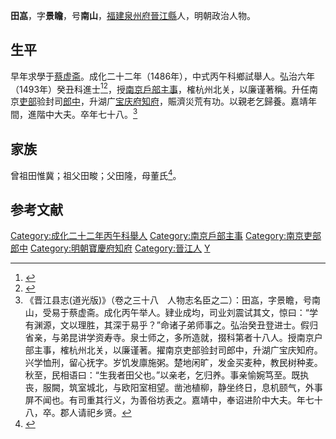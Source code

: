 {{明清人物信息框
| 姓名 = 田嵓
| 原名 =
| 圖片名稱= 
| 圖片大小 =
| 圖片說明 = 
| 最高職務 = 湖廣寶慶府知府
| 國家 = 大明 
| 爵位 =
| 籍貫 = 福建泉州府晉江縣
| 族裔 = 
| 字號 = 字景瞻，號南山
| 諡號 =
| 出生日期 = 生年不詳
| 出生地點 = <!---福建泉州府晉江縣--->
| 逝世日期 = 卒年不詳 
| 逝世地點 =
| 墓葬 =
| 配偶 = 
| 親屬 = 
| 出身 =
* 弘治六年癸丑科同進士出身
| 經歷 =
| 著作 =  
}}
'''田嵓'''，字'''景瞻'''，号'''南山'''，[[福建|福建]][[泉州府|泉州府]][[晉江縣|晉江縣]]人，明朝政治人物。

== 生平 ==
早年求學于[[蔡清|蔡虚斋]]。成化二十二年（1486年），中式丙午科鄉試舉人。弘治六年（1493年）癸丑科進士<ref>{{Cite book|title=《[[皇明贡举考|皇明贡举考]]》卷五|last=（明）[[张朝瑞|张朝瑞]]|first=|publisher=《续修四库全书》史部第828册|year=|isbn=|location=|pages=}}</ref><ref>{{Cite book|title=贡举志五种 上|last=鲁小俊，江俊伟著|first=|publisher=武汉：武汉大学出版社|year=2009|isbn=978-7-307-07043-1|location=|pages=}}</ref>，授[[南京|南京]][[戶部|戶部]][[主事|主事]]，榷杭州北关，以廉谨著稱。升任南京[[吏部|吏部]]验封司[[郎中|郎中]]，升湖广[[宝庆府|宝庆府]][[知府|知府]]，賑濟災荒有功。以親老乞歸養。嘉靖年間，進階中大夫。卒年七十八。<ref>《晋江县志(道光版)》（卷之三十八　人物志名臣之二）：田嵓，字景瞻，号南山，受易于蔡虚斋。成化丙午举人。肄业成均，司业刘震试其文，惊曰：“学有渊源，文以理胜，其深于易乎？”命诸子弟师事之。弘治癸丑登进士。假归省亲，与弟昆讲学资寿寺。泉士师之，多所造就，掇科第者十八人。授南京户部主事，榷杭州北关，以廉谨著。擢南京吏部验封司郎中，升湖广宝庆知府。兴学恤刑，留心抚字。岁饥发廪施粥。楚地闲旷，发金买麦种，教民树种麦。秋至，民相语曰：“生我者田父也。”以亲老，乞归养。事亲愉婉笃至。既执丧，服闕，筑室城北，与欧阳室相望。凿池植柳，静坐终日，息机颐气，外事屏不闻也。有司重其行义，为善俗坊表之。嘉靖中，奉诏进阶中大夫。年七十八，卒。郡人请祀乡贤。</ref>

== 家族 ==
曾祖田惟冀；祖父田畯；父田隆，母董氏<ref>{{Cite book|title=天一阁藏明代科举录选刊 登科录 点校本|last=龚延明主编|first=|publisher=宁波出版社|year=2016|isbn=978-7-5526-2320-8|location=宁波|pages=|quote=《天一閣藏明代科舉錄選刊.登科錄》之《弘治六年癸丑科進士登科錄》}}</ref>。

==参考文献==
{{reflist}}

{{弘治六年癸丑科殿試金榜}}
{{DEFAULTSORT:Tian田}}

[[Category:成化二十二年丙午科舉人|Category:成化二十二年丙午科舉人]]
[[Category:南京戶部主事|Category:南京戶部主事]]
[[Category:南京吏部郎中|Category:南京吏部郎中]]
[[Category:明朝寶慶府知府|Category:明朝寶慶府知府]]
[[Category:晉江人|Category:晉江人]]
[[Category:田姓|Y]]